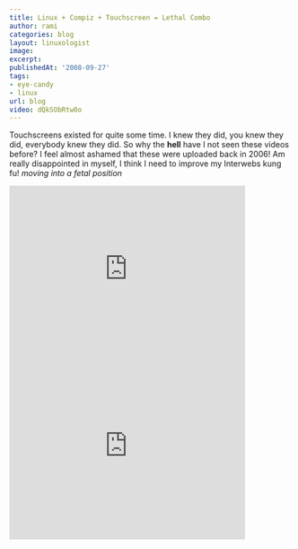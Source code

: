 ```yaml
---
title: Linux + Compiz + Touchscreen = Lethal Combo
author: rami
categories: blog
layout: linuxologist
image:
excerpt:
publishedAt: '2008-09-27'
tags:
- eye-candy
- linux
url: blog
video: dQkSObRtw0o
---
```


Touchscreens existed for quite some time. I knew they did, you knew they did, everybody knew they did. So why the **hell** have I not seen these videos before? I feel almost ashamed that these were uploaded back in 2006! Am really disappointed in myself, I think I need to improve my Interwebs kung fu! _moving into a fetal position_

<iframe width="420" height="315" src="https://www.youtube-nocookie.com/embed/dQkSObRtw0o?rel=0&amp;controls=0&amp;showinfo=0" frameborder="0" allowfullscreen></iframe>

<iframe width="420" height="315" src="https://www.youtube-nocookie.com/embed/Yx9FgLr9oTk?rel=0&amp;controls=0&amp;showinfo=0" frameborder="0" allowfullscreen></iframe>
